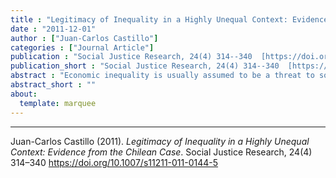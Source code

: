 ```yaml
---
title : "Legitimacy of Inequality in a Highly Unequal Context: Evidence from the Chilean Case"
date : "2011-12-01"
author : ["Juan-Carlos Castillo"]
categories : ["Journal Article"]
publication : "Social Justice Research, 24(4) 314--340  [https://doi.org/10.1007/s11211-011-0144-5](https://doi.org/10.1007/s11211-011-0144-5)"
publication_short : "Social Justice Research, 24(4) 314--340  [https://doi.org/10.1007/s11211-011-0144-5](https://doi.org/10.1007/s11211-011-0144-5)"
abstract : "Economic inequality is usually assumed to be a threat to social cohesion and democracy. Nevertheless, this opposition of inequality and democracy is based on further assumptions such as (a) that people perceive economic inequality accurately, and (b) that, by and large they consider inequality unjust. Research into distributive issues has not found consistent support for neither of these assumptions. Quite the contrary, empirical evidence indicates that economic inequality is widely misperceived and that inequality is to some extent considered legitimate. So far most of the empirical evidence in the area of legitimacy comes from experimental studies in the developed world. The present research aims at widening the scope of legitimacy studies by focusing on Chile as a case country, one of the societies with the highest economic inequality worldwide, guided by the question to what extent is economic inequality considered legitimate in a context of high economic inequality? In addressing this question, and based on previous evidence, the article proposes a way to evaluate (a) the legitimacy of inequality at a country level via survey research, and (b) the role of inequality perception and justice ideologies in the justification of economic inequality. The data to be analyzed is the public opinion survey International Social Justice Project (ISJP), implemented in Chile in the year 2007 (n = 890). Multivariate analysis results reveal signs of legitimacy of inequality in Chile, opening a series of issues regarding the acceptance and stability of unequal distributions."
abstract_short : ""
about:
  template: marquee
---
```

---


::: {.callout-note title="How to cite this work"}

Juan-Carlos Castillo (2011). *Legitimacy of Inequality in a Highly Unequal Context: Evidence from the Chilean Case*. Social Justice Research, 24(4) 314--340  [https://doi.org/10.1007/s11211-011-0144-5](https://doi.org/10.1007/s11211-011-0144-5)

:::

